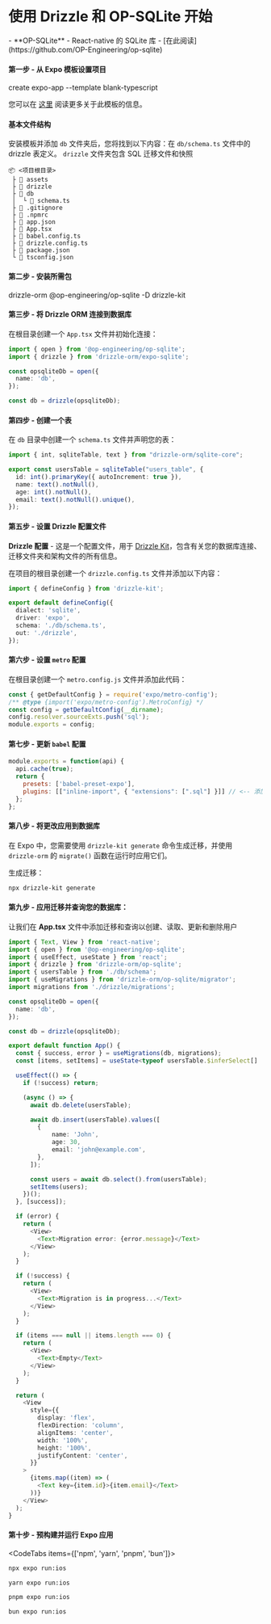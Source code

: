 
<Breadcrumbs/>

# 使用 Drizzle 和 OP-SQLite 开始

<Prerequisites>  
  - **OP-SQLite** - React-native 的 SQLite 库 - [在此阅读](https://github.com/OP-Engineering/op-sqlite)
</Prerequisites>


#### 第一步 - 从 Expo 模板设置项目
<Npx>
create expo-app --template blank-typescript
</Npx>

您可以在 [这里](https://docs.expo.dev/more/create-expo/#create-a-new-project) 阅读更多关于此模板的信息。

#### 基本文件结构

安装模板并添加 `db` 文件夹后，您将找到以下内容：在 `db/schema.ts` 文件中的 drizzle 表定义。 `drizzle` 文件夹包含 SQL 迁移文件和快照

```plaintext
📦 <项目根目录>
 ├ 📂 assets
 ├ 📂 drizzle
 ├ 📂 db
 │  └ 📜 schema.ts
 ├ 📜 .gitignore
 ├ 📜 .npmrc
 ├ 📜 app.json
 ├ 📜 App.tsx
 ├ 📜 babel.config.ts
 ├ 📜 drizzle.config.ts
 ├ 📜 package.json
 └ 📜 tsconfig.json
```

#### 第二步 - 安装所需包
<Npm>
  drizzle-orm @op-engineering/op-sqlite
  -D drizzle-kit
</Npm>

#### 第三步 - 将 Drizzle ORM 连接到数据库

在根目录创建一个 `App.tsx` 文件并初始化连接：

```ts
import { open } from '@op-engineering/op-sqlite';
import { drizzle } from 'drizzle-orm/expo-sqlite';

const opsqliteDb = open({
  name: 'db',
});

const db = drizzle(opsqliteDb);
```

#### 第四步 - 创建一个表

在 `db` 目录中创建一个 `schema.ts` 文件并声明您的表：

```typescript copy filename="src/db/schema.ts"
import { int, sqliteTable, text } from "drizzle-orm/sqlite-core";

export const usersTable = sqliteTable("users_table", {
  id: int().primaryKey({ autoIncrement: true }),
  name: text().notNull(),
  age: int().notNull(),
  email: text().notNull().unique(),
});
```

#### 第五步 - 设置 Drizzle 配置文件

**Drizzle 配置** - 这是一个配置文件，用于 [Drizzle Kit](/docs/kit-overview)，包含有关您的数据库连接、迁移文件夹和架构文件的所有信息。

在项目的根目录创建一个 `drizzle.config.ts` 文件并添加以下内容：

```ts
import { defineConfig } from 'drizzle-kit';

export default defineConfig({
  dialect: 'sqlite',
  driver: 'expo',
  schema: './db/schema.ts',
  out: './drizzle',
});
```

#### 第六步 - 设置 `metro` 配置

在根目录创建一个 `metro.config.js` 文件并添加此代码：

```js copy filename="metro.config.js"
const { getDefaultConfig } = require('expo/metro-config');
/** @type {import('expo/metro-config').MetroConfig} */
const config = getDefaultConfig(__dirname);
config.resolver.sourceExts.push('sql');
module.exports = config;
```

#### 第七步 - 更新 `babel` 配置
```js copy filename="metro.config.js"
module.exports = function(api) {
  api.cache(true);
  return {
    presets: ['babel-preset-expo'],
    plugins: [["inline-import", { "extensions": [".sql"] }]] // <-- 添加这一行
  };
};
```

#### 第八步 - 将更改应用到数据库

在 Expo 中，您需要使用 `drizzle-kit generate` 命令生成迁移，并使用 `drizzle-orm` 的 `migrate()` 函数在运行时应用它们。

生成迁移：
```bash copy
npx drizzle-kit generate
```

#### 第九步 - 应用迁移并查询您的数据库：

让我们在 **App.tsx** 文件中添加迁移和查询以创建、读取、更新和删除用户

```ts copy
import { Text, View } from 'react-native';
import { open } from '@op-engineering/op-sqlite';
import { useEffect, useState } from 'react';
import { drizzle } from 'drizzle-orm/op-sqlite';
import { usersTable } from './db/schema';
import { useMigrations } from 'drizzle-orm/op-sqlite/migrator';
import migrations from './drizzle/migrations';

const opsqliteDb = open({
  name: 'db',
});

const db = drizzle(opsqliteDb);

export default function App() {
  const { success, error } = useMigrations(db, migrations);
  const [items, setItems] = useState<typeof usersTable.$inferSelect[] | null>(null);

  useEffect(() => {
    if (!success) return;

    (async () => {
      await db.delete(usersTable);

      await db.insert(usersTable).values([
        {
            name: 'John',
            age: 30,
            email: 'john@example.com',
        },
      ]);

      const users = await db.select().from(usersTable);
      setItems(users);
    })();
  }, [success]);

  if (error) {
    return (
      <View>
        <Text>Migration error: {error.message}</Text>
      </View>
    );
  }

  if (!success) {
    return (
      <View>
        <Text>Migration is in progress...</Text>
      </View>
    );
  }

  if (items === null || items.length === 0) {
    return (
      <View>
        <Text>Empty</Text>
      </View>
    );
  }

  return (
    <View
      style={{
        display: 'flex',
        flexDirection: 'column',
        alignItems: 'center',
        width: '100%',
        height: '100%',
        justifyContent: 'center',
      }}
    >
      {items.map((item) => (
        <Text key={item.id}>{item.email}</Text>
      ))}
    </View>
  );
}
```

#### 第十步 - 预构建并运行 Expo 应用

<CodeTabs items={['npm', 'yarn', 'pnpm', 'bun']}>
```bash copy
npx expo run:ios
```
```bash copy
yarn expo run:ios
```
```bash copy
pnpm expo run:ios
```
```bash copy
bun expo run:ios
```
</CodeTabs>